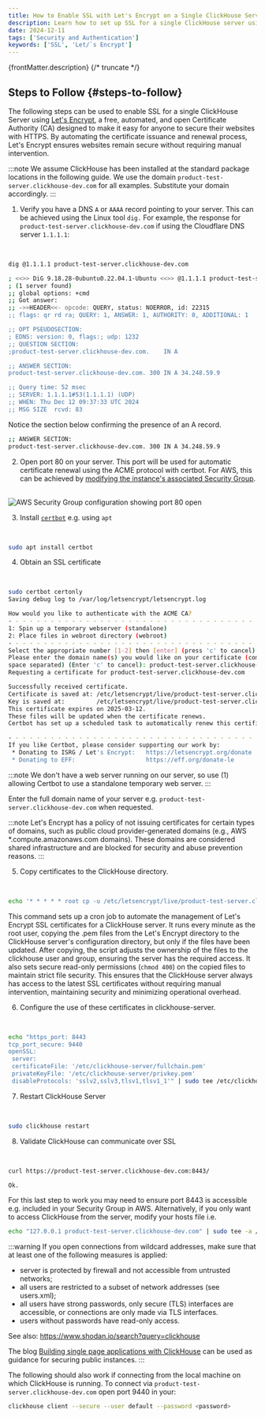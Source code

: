 ```yaml
---
title: How to Enable SSL with Let's Encrypt on a Single ClickHouse Server
description: Learn how to set up SSL for a single ClickHouse server using Let's Encrypt, including certificate issuance, configuration, and validation.
date: 2024-12-11
tags: ['Security and Authentication']
keywords: ['SSL', 'Let/`s Encrypt']
---
```



{frontMatter.description}
{/* truncate */}

## Steps to Follow {#steps-to-follow}

The following steps can be used to enable SSL for a single ClickHouse Server using [Let's Encrypt](https://letsencrypt.org/), a free, automated, and open Certificate Authority (CA) designed to make it easy for anyone to secure their websites with HTTPS. By automating the certificate issuance and renewal process, Let's Encrypt ensures websites remain secure without requiring manual intervention.

:::note
We assume ClickHouse has been installed at the standard package locations in the following guide. We use the domain `product-test-server.clickhouse-dev.com` for all examples. Substitute your domain accordingly.
:::

1. Verify you have a DNS `A` or `AAAA` record pointing to your server. This can be achieved using the Linux tool `dig.` For example, the response for `product-test-server.clickhouse-dev.com` if using the Cloudflare DNS server `1.1.1.1`:

<br/>

```bash
dig @1.1.1.1 product-test-server.clickhouse-dev.com

; <<>> DiG 9.18.28-0ubuntu0.22.04.1-Ubuntu <<>> @1.1.1.1 product-test-server.clickhouse-dev.com
; (1 server found)
;; global options: +cmd
;; Got answer:
;; ->>HEADER<<- opcode: QUERY, status: NOERROR, id: 22315
;; flags: qr rd ra; QUERY: 1, ANSWER: 1, AUTHORITY: 0, ADDITIONAL: 1

;; OPT PSEUDOSECTION:
; EDNS: version: 0, flags:; udp: 1232
;; QUESTION SECTION:
;product-test-server.clickhouse-dev.com.    IN A

;; ANSWER SECTION:
product-test-server.clickhouse-dev.com. 300 IN A 34.248.59.9

;; Query time: 52 msec
;; SERVER: 1.1.1.1#53(1.1.1.1) (UDP)
;; WHEN: Thu Dec 12 09:37:33 UTC 2024
;; MSG SIZE  rcvd: 83
```

Notice the section below confirming the presence of an A record.

```bash
;; ANSWER SECTION:
product-test-server.clickhouse-dev.com. 300 IN A 34.248.59.9
```

2. Open port 80 on your server. This port will be used for automatic certificate renewal using the ACME protocol with certbot. For AWS, this can be achieved by [modifying the instance's associated Security Group](https://repost.aws/knowledge-center/connect-http-https-ec2).

<br/>

<Image img={security_group} size="md" alt="AWS Security Group configuration showing port 80 open" border />

3. Install [`certbot`](https://certbot.eff.org/instructions) e.g. using `apt`

<br/>

```bash
sudo apt install certbot
```

4. Obtain an SSL certificate

<br/>

```bash
sudo certbot certonly
Saving debug log to /var/log/letsencrypt/letsencrypt.log

How would you like to authenticate with the ACME CA?
- - - - - - - - - - - - - - - - - - - - - - - - - - - - - - - - - - - - - - - -
1: Spin up a temporary webserver (standalone)
2: Place files in webroot directory (webroot)
- - - - - - - - - - - - - - - - - - - - - - - - - - - - - - - - - - - - - - - -
Select the appropriate number [1-2] then [enter] (press 'c' to cancel): 1
Please enter the domain name(s) you would like on your certificate (comma and/or
space separated) (Enter 'c' to cancel): product-test-server.clickhouse-dev.com
Requesting a certificate for product-test-server.clickhouse-dev.com

Successfully received certificate.
Certificate is saved at: /etc/letsencrypt/live/product-test-server.clickhouse-dev.com/fullchain.pem
Key is saved at:         /etc/letsencrypt/live/product-test-server.clickhouse-dev.com/privkey.pem
This certificate expires on 2025-03-12.
These files will be updated when the certificate renews.
Certbot has set up a scheduled task to automatically renew this certificate in the background.

- - - - - - - - - - - - - - - - - - - - - - - - - - - - - - - - - - - - - - - -
If you like Certbot, please consider supporting our work by:
 * Donating to ISRG / Let's Encrypt:   https://letsencrypt.org/donate
 * Donating to EFF:                    https://eff.org/donate-le
```

:::note
We don't have a web server running on our server, so use (1) allowing Certbot to use a standalone temporary web server.
:::

Enter the full domain name of your server e.g. `product-test-server.clickhouse-dev.com` when requested.

:::note
Let's Encrypt has a policy of not issuing certificates for certain types of domains, such as public cloud provider-generated domains (e.g., AWS *.compute.amazonaws.com domains). These domains are considered shared infrastructure and are blocked for security and abuse prevention reasons.
:::

5. Copy certificates to the ClickHouse directory. 

<br/>

```bash
echo '* * * * * root cp -u /etc/letsencrypt/live/product-test-server.clickhouse-dev.com/*.pem /etc/clickhouse-server/ && chown clickhouse:clickhouse /etc/clickhouse-server/*.pem && chmod 400 /etc/clickhouse-server/*.pem' | sudo tee /etc/cron.d/copy-certificates
```

This command sets up a cron job to automate the management of Let's Encrypt SSL certificates for a ClickHouse server. It runs every minute as the root user, copying the .pem files from the Let's Encrypt directory to the ClickHouse server's configuration directory, but only if the files have been updated. After copying, the script adjusts the ownership of the files to the clickhouse user and group, ensuring the server has the required access. It also sets secure read-only permissions (`chmod 400`) on the copied files to maintain strict file security. This ensures that the ClickHouse server always has access to the latest SSL certificates without requiring manual intervention, maintaining security and minimizing operational overhead.

6. Configure the use of these certificates in clickhouse-server.

<br/>

```bash
echo "https_port: 8443
tcp_port_secure: 9440
openSSL:
 server:
 certificateFile: '/etc/clickhouse-server/fullchain.pem'
 privateKeyFile: '/etc/clickhouse-server/privkey.pem'
 disableProtocols: 'sslv2,sslv3,tlsv1,tlsv1_1'" | sudo tee /etc/clickhouse-server/config.d/ssl.yaml
```

7. Restart ClickHouse Server

<br/>

```bash
sudo clickhouse restart
```

8. Validate ClickHouse can communicate over SSL

<br/>

```bash
curl https://product-test-server.clickhouse-dev.com:8443/

Ok.
```

For this last step to work you may need to ensure port 8443 is accessible e.g. included in your Security Group in AWS. Alternatively, if you only want to access ClickHouse from the server, modify your hosts file i.e.

```bash
echo "127.0.0.1 product-test-server.clickhouse-dev.com" | sudo tee -a /etc/hosts
```

:::warning
If you open connections from wildcard addresses, make sure that at least one of the following measures is applied:

- server is protected by firewall and not accessible from untrusted networks;
- all users are restricted to a subset of network addresses (see users.xml);
- all users have strong passwords, only secure (TLS) interfaces are accessible, or connections are only made via TLS interfaces.
- users without passwords have read-only access.

See also: https://www.shodan.io/search?query=clickhouse

The blog [Building single page applications with ClickHouse](https://clickhouse.com/blog/building-single-page-applications-with-clickhouse-and-http) can be used as guidance for securing public instances.
:::

The following should also work if connecting from the local machine on which ClickHouse is running. To connect via `product-test-server.clickhouse-dev.com` open port 9440 in your:

```bash
clickhouse client --secure --user default --password <password>
```
